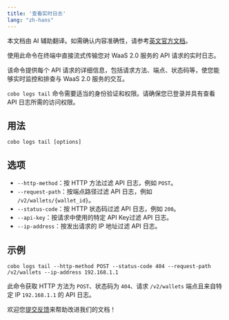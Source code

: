 ```yaml
---
title: '查看实时日志'
lang: "zh-hans"
---
```

<Note>本文档由 AI 辅助翻译。如需确认内容准确性，请参考[英文官方文档](https://www.cobo.com/developers/v2/guides/overview/introduction)。</Note>

使用此命令在终端中直接流式传输您对 WaaS 2.0 服务的 API 请求的实时日志。

该命令提供每个 API 请求的详细信息，包括请求方法、端点、状态码等，使您能够实时监控和排查与 WaaS 2.0 服务的交互。

<Note>`cobo logs tail` 命令需要适当的身份验证和权限。请确保您已登录并具有查看 API 日志所需的访问权限。</Note>

## 用法

```shell
cobo logs tail [options]
```

## 选项
- `--http-method`：按 HTTP 方法过滤 API 日志，例如 `POST`。
- `--request-path`：按端点路径过滤 API 日志，例如 `/v2/wallets/{wallet_id}`。
- `--status-code`：按 HTTP 状态码过滤 API 日志，例如 `200`。
- `--api-key`：按请求中使用的特定 API Key过滤 API 日志。
- `--ip-address`：按发出请求的 IP 地址过滤 API 日志。

## 示例

```shell
cobo logs tail --http-method POST --status-code 404 --request-path /v2/wallets --ip-address 192.168.1.1
```

此命令获取 HTTP 方法为 `POST`、状态码为 `404`、请求 `/v2/wallets` 端点且来自特定 IP `192.168.1.1` 的 API 日志。

<Tip>欢迎您[提交反馈](https://forms.zohopublic.com/cobo/form/DocumentFeedbackForm/formperma/QvLOhxJv1_JMsJ-1dleZ8Itb_7rzN-LtgvsDdxosoVI)来帮助改进我们的文档！</Tip>